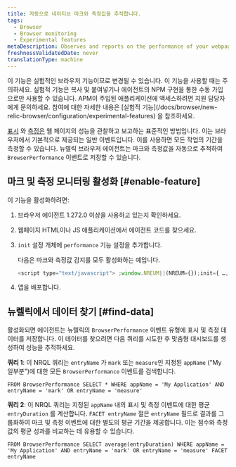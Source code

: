 ```yaml
---
title: 자동으로 네이티브 마크와 측정값을 추적합니다.
tags:
  - Browser
  - Browser monitoring
  - Experimental features
metaDescription: Observes and reports on the performance of your webpages by automatically tracking native marks and measures.
freshnessValidatedDate: never
translationType: machine
---
```


<Callout variant="important">
  이 기능은 실험적인 브라우저 기능이므로 변경될 수 있습니다. 이 기능을 사용할 때는 주의하세요. 실험적 기능은 복사 및 붙여넣기나 에이전트의 NPM 구현을 통한 수동 가입으로만 사용할 수 있습니다. APM이 주입된 애플리케이션에 액세스하려면 지원 담당자에게 문의하세요. 참여에 대한 자세한 내용은 [실험적 기능](/docs/browser/new-relic-browser/configuration/experimental-features) 을 참조하세요.
</Callout>

[표시](https://developer.mozilla.org/en-US/docs/Web/API/Performance/mark) 와 [측정은](https://developer.mozilla.org/en-US/docs/Web/API/Performance/measure) 웹 페이지의 성능을 관찰하고 보고하는 표준적인 방법입니다. 이는 브라우저에서 기본적으로 제공되는 일반 이벤트입니다. 이를 사용하면 모든 작업의 기간을 측정할 수 있습니다. 뉴렐릭 브라우저 에이전트는 마크와 측정값을 자동으로 추적하여 `BrowserPerformance` 이벤트로 저장할 수 있습니다.

## 마크 및 측정 모니터링 활성화 [#enable-feature]

이 기능을 활성화하려면:

1. 브라우저 에이전트 1.272.0 이상을 사용하고 있는지 확인하세요.

2. 웹페이지 HTML이나 JS 애플리케이션에서 에이전트 코드를 찾으세요.

3. `init` 설정 개체에 `performance` 기능 설정을 추가합니다.

   다음은 마크와 측정값 감지를 모두 활성화하는 예입니다.

   ```js
   <script type="text/javascript"> ;window.NREUM||(NREUM={});init={ …, performance: {capture_marks: true, capture_measures: true} }:
   ```

4. 앱을 배포합니다.

## 뉴렐릭에서 데이터 찾기 [#find-data]

활성화되면 에이전트는 뉴렐릭의 `BrowserPerformance` 이벤트 유형에 표시 및 측정 데이터를 저장합니다. 이 데이터를 찾으려면 다음 쿼리를 시도한 후 맞춤형 대시보드를 생성하여 성능을 추적하세요.

**쿼리 1**: 이 NRQL 쿼리는 `entryName` 가 `mark` 또는 `measure`인 지정된 `appName` (&quot;My 일부분&quot;)에 대한 모든 `BrowserPerformance` 이벤트를 검색합니다.

```nrql
FROM BrowserPerformance SELECT * WHERE appName = 'My Application' AND entryName = 'mark' OR entryName = 'measure'
```

**쿼리 2**: 이 NRQL 쿼리는 지정된 `appName` 내의 표시 및 측정 이벤트에 대한 평균 `entryDuration` 를 계산합니다. `FACET entryName` 절은 `entryName` 필드로 결과를 그룹화하여 마크 및 측정 이벤트에 대한 별도의 평균 기간을 제공합니다. 이는 점수와 측정값의 평균 성과를 비교하는 데 유용할 수 있습니다.

```nrql
FROM BrowserPerformance SELECT average(entryDuration) WHERE appName = 'My Application' AND entryName = 'mark' OR entryName = 'measure' FACET entryName
```